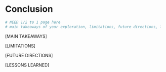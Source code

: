 # Conclusion
```r
# NEED 1/2 to 1 page here
# main takeaways of your exploration, limitations, future directions, lessons learned.
```

[MAIN TAKEAWAYS]

[LIMITATIONS]

[FUTURE DIRECTIONS]

[LESSONS LEARNED]